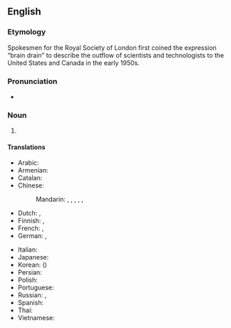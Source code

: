 ==English==

===Etymology===
Spokesmen for the Royal Society of London first coined the expression “brain drain” to describe the outflow of scientists and technologists to the United States and Canada in the early 1950s.

===Pronunciation===
{{wikipedia}}
* {{enPR|brānʹ-drān}}

===Noun===
{{en-noun}}

# {{def|The [[migration]] of [[educated]] or [[talented]] people from less economically [[advanced]] areas to more economically advanced areas, especially to large cities or richer countries.}}
#: {{ant|en|brain gain}}

====Translations====
{{trans-top|emigration of educated people}}
* Arabic: {{t|ar|هجرة الأدمغة|f}}
* Armenian: {{t|hy|ուղեղների արտահոսք}}
* Catalan: {{t|ca|fuga de cervells|f}}
* Chinese:
*: Mandarin: {{t+|cmn|人才外流|tr=réncái wàiliú}}, {{t+|cmn|才外流|tr=cáiwàiliú}}, {{t|cmn|頭腦流出}}, {{t|cmn|头脑流出|tr=tóunǎo liúchū}}, {{t|cmn|精英流逝|tr=jīngyīng liúshì}}, {{t+|cmn|人才流失|tr=réncái liúshī}}
* Dutch: {{t+|nl|braindrain|m}}, {{t|nl|hersenvlucht|m|f}}
* Finnish: {{t+|fi|aivovuoto}}, {{t|fi|aivovienti}}
* French: {{t|fr|fuite des cerveaux|f}}, {{qualifier|Quebec}} {{t|fr|exode des cerveaux|m}}
* German: {{t+|de|Braindrain|m}}, {{t|de|Gehirn-Abfluss|m}}
{{trans-mid}}
* Italian: {{t|it|fuga dei cervelli|f}}
* Japanese: {{t|ja|頭脳流出|tr=ずのうりゅうしゅつ, zunō ryūshutsu}}
* Korean: {{t|ko|두뇌유출|tr=dunoe yuchul}} ({{t|ko|頭腦流出}})
* Persian: {{t|fa|فرار مغزها|tr=farâr-e mağz-hâ}}
* Polish: {{t|pl|drenaż mózgów|m}}
* Portuguese: {{t|pt|fuga de cérebros|f}}
* Russian: {{t+|ru|уте́чка мозго́в|f}}, {{t|ru|уте́чка умо́в|f}}
* Spanish: {{t|es|fuga de cerebros|f}}
* Thai: {{t+|th|สมองไหล}}
* Vietnamese: {{t|vi|chảy máu chất xám}}
{{trans-bottom}}

{{catlangname|en|reduplications}}